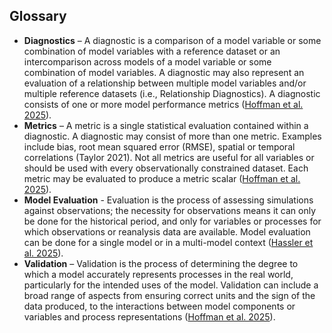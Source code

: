 ## Glossary

* **Diagnostics** – A diagnostic is a comparison of a model variable or some combination of model variables with a reference dataset or an intercomparison across models of a model variable or some combination of model variables.
    A diagnostic may also represent an evaluation of a relationship between multiple model variables and/or multiple reference datasets (i.e., Relationship Diagnostics).
    A diagnostic consists of one or more model performance metrics ([Hoffman et al. 2025](https://doi.org/10.5194/egusphere-2025-2685)).
* **Metrics** – A metric is a single statistical evaluation contained within a diagnostic.
    A diagnostic may consist of more than one metric.
    Examples include bias, root mean squared error (RMSE), spatial or temporal correlations (Taylor 2021).
    Not all metrics are useful for all variables or should be used with every observationally constrained dataset.
    Each metric may be evaluated to produce a metric scalar ([Hoffman et al. 2025](https://doi.org/10.5194/egusphere-2025-2685)).
* **Model Evaluation** - Evaluation is the process of assessing simulations against observations;
    the necessity for observations means it can only be done for the historical period,
    and only for variables or processes for which observations or reanalysis data are available.
    Model evaluation can be done for a single model or in a multi-model context ([Hassler et al. 2025](https://doi.org/10.22541/essoar.174196646.65056548/v1)).
* **Validation** – Validation is the process of determining the degree to which a model accurately represents processes in the real world, particularly for the intended uses of the model.
    Validation can include a broad range of aspects from ensuring correct units and the sign of the data produced,
    to the interactions between model components or variables and process representations ([Hoffman et al. 2025](https://doi.org/10.5194/egusphere-2025-2685)).
